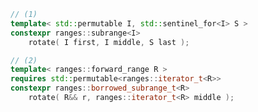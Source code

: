 ```cpp
// (1)
template< std::permutable I, std::sentinel_for<I> S >
constexpr ranges::subrange<I>
    rotate( I first, I middle, S last );

// (2)
template< ranges::forward_range R >
requires std::permutable<ranges::iterator_t<R>>
constexpr ranges::borrowed_subrange_t<R>
    rotate( R&& r, ranges::iterator_t<R> middle );
```
